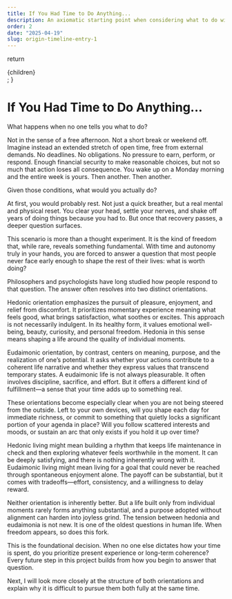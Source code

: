 ```yaml
---
title: If You Had Time to Do Anything...
description: An axiomatic starting point when considering what to do with your time.
order: 2
date: "2025-04-19"
slug: origin-timeline-entry-1
---
```



  return <div className={styles.timelineEntryWrapper}>{children}</div>;
}


# If You Had Time to Do Anything...

What happens when no one tells you what to do?

Not in the sense of a free afternoon. Not a short break or weekend off. Imagine instead an extended stretch of open time, free from external demands. No deadlines. No obligations. No pressure to earn, perform, or respond. Enough financial security to make reasonable choices, but not so much that action loses all consequence. You wake up on a Monday morning and the entire week is yours. Then another. Then another.

Given those conditions, what would you actually do?

At first, you would probably rest. Not just a quick breather, but a real mental and physical reset. You clear your head, settle your nerves, and shake off years of doing things because you had to. But once that recovery passes, a deeper question surfaces.

This scenario is more than a thought experiment. It is the kind of freedom that, while rare, reveals something fundamental. With time and autonomy truly in your hands, you are forced to answer a question that most people never face early enough to shape the rest of their lives: what is worth doing?

Philosophers and psychologists have long studied how people respond to that question. The answer often resolves into two distinct orientations.

Hedonic orientation emphasizes the pursuit of pleasure, enjoyment, and relief from discomfort. It prioritizes momentary experience meaning what feels good, what brings satisfaction, what soothes or excites. This approach is not necessarily indulgent. In its healthy form, it values emotional well-being, beauty, curiosity, and personal freedom. Hedonia in this sense means shaping a life around the quality of individual moments.

Eudaimonic orientation, by contrast, centers on meaning, purpose, and the realization of one’s potential. It asks whether your actions contribute to a coherent life narrative and whether they express values that transcend temporary states. A eudaimonic life is not always pleasurable. It often involves discipline, sacrifice, and effort. But it offers a different kind of fulfillment—a sense that your time adds up to something real.

These orientations become especially clear when you are not being steered from the outside. Left to your own devices, will you shape each day for immediate richness, or commit to something that quietly locks a significant portion of your agenda in place? Will you follow scattered interests and moods, or sustain an arc that only exists if you hold it up over time?

Hedonic living might mean building a rhythm that keeps life maintenance in check and then exploring whatever feels worthwhile in the moment. It can be deeply satisfying, and there is nothing inherently wrong with it. Eudaimonic living might mean living for a goal that could never be reached through spontaneous enjoyment alone. The payoff can be substantial, but it comes with tradeoffs—effort, consistency, and a willingness to delay reward.

Neither orientation is inherently better. But a life built only from individual moments rarely forms anything substantial, and a purpose adopted without alignment can harden into joyless grind. The tension between hedonia and eudaimonia is not new. It is one of the oldest questions in human life. When freedom appears, so does this fork.

This is the foundational decision. When no one else dictates how your time is spent, do you prioritize present experience or long-term coherence? Every future step in this project builds from how you begin to answer that question.

Next, I will look more closely at the structure of both orientations and explain why it is difficult to pursue them both fully at the same time.